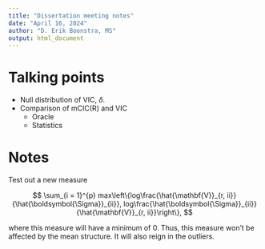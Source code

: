 ```yaml
---
title: "Dissertation meeting notes"
date: "April 16, 2024"
author: "D. Erik Boonstra, MS"
output: html_document
---
```


# Talking points

- Null distribution of VIC, $\delta$.
- Comparison of mCIC(R) and VIC
  - Oracle
  - Statistics

# Notes

Test out a new measure

$$
\sum_{i = 1}^{p} max\left\{log\frac{\hat{\mathbf{V}}_{r, ii}}{\hat{\boldsymbol{\Sigma}}_{ii}}, log\frac{\hat{\boldsymbol{\Sigma}}_{ii}}{\hat{\mathbf{V}}_{r, ii}}\right\},
$$

where this measure will have a minimum of 0. Thus, this measure won't be affected by the mean structure. It will also reign in the outliers.